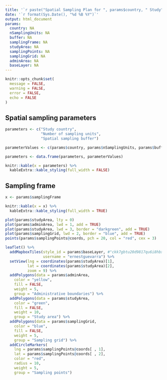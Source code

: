 ```yaml
---
title: '`r paste("Spatial Sampling Plan for ", params$country, " Study", sep = "")`'
date: '`r format(Sys.Date(), "%d %B %Y")`'
output: html_document
params:
  country: NA
  nSamplingUnits: NA
  buffer: NA
  samplingFrame: NA
  studyArea: NA
  samplingPoints: NA
  samplingGrid: NA
  adminArea: NA
  baseLayer: NA
---
```


```r
knitr::opts_chunk$set(
  message = FALSE,
  warning = FALSE,
  error = FALSE,
  echo = FALSE
)
```

## Spatial sampling parameters

```r
parameters <- c("Study country",
                "Number of sampling units",
                "Spatial sampling buffer")

parameterValues <- c(params$country, params$nSamplingUnits, params$buffer)

parameters <- data.frame(parameters, parameterValues)

knitr::kable(x = parameters) %>%
  kableExtra::kable_styling(full_width = FALSE)
```

## Sampling frame

```r
x <- params$samplingFrame

knitr::kable(x = x) %>%
  kableExtra::kable_styling(full_width = TRUE)
```

```r
plot(params$studyArea, lty = 0)
plot(params$adminArea, lwd = 1, add = TRUE)
plot(params$studyArea, lwd = 3, border = "darkgreen", add = TRUE)
plot(params$samplingGrid, lwd = 2, border = "blue", add = TRUE)
points(params$samplingPoints@coords, pch = 20, col = "red", cex = 3)
```

```r
leaflet() %>%
  addMapboxTiles(style_id = params$baseLayer, #"ckk7gbtu20d9817qu6i8hbxet",
                 username = "ernestguevarra") %>%
  setView(lng = coordinates(params$studyArea)[1], 
          lat = coordinates(params$studyArea)[2], 
          zoom = 9) %>%
  addPolygons(data = params$adminArea,
    color = "yellow",
    fill = FALSE,
    weight = 5,
    group = "Administrative boundaries") %>%
  addPolygons(data = params$studyArea,
    color = "green",
    fill = FALSE,
    weight = 10,
    group = "Study area") %>%
  addPolygons(data = params$samplingGrid,
    color = "blue",
    fill = FALSE,
    weight = 5,
    group = "Sampling grid") %>%
  addCircleMarkers(
    lng = params$samplingPoints@coords[ , 1],
    lat = params$samplingPoints@coords[ , 2],
    color = "red",
    radius = 10,
    weight = 5,
    group = "Sampling points")
```
